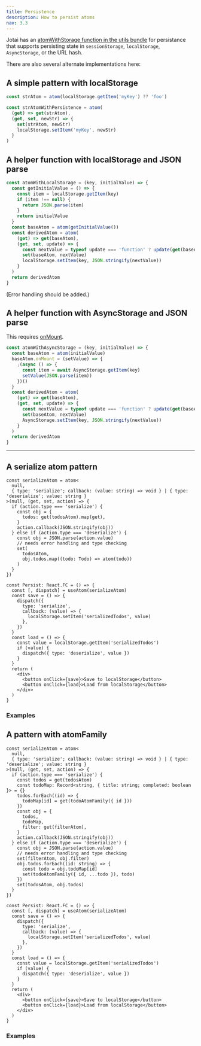 ```yaml
---
title: Persistence
description: How to persist atoms
nav: 3.3
---
```


Jotai has an [atomWithStorage function in the utils bundle](/docs/api/utils/#atom-with-storage) for persistance that supports persisting state in `sessionStorage`, `localStorage`, `AsyncStorage`, or the URL hash.

There are also several alternate implementations here:

## A simple pattern with localStorage

```js
const strAtom = atom(localStorage.getItem('myKey') ?? 'foo')

const strAtomWithPersistence = atom(
  (get) => get(strAtom),
  (get, set, newStr) => {
    set(strAtom, newStr)
    localStorage.setItem('myKey', newStr)
  }
)
```

## A helper function with localStorage and JSON parse

```js
const atomWithLocalStorage = (key, initialValue) => {
  const getInitialValue = () => {
    const item = localStorage.getItem(key)
    if (item !== null) {
      return JSON.parse(item)
    }
    return initialValue
  }
  const baseAtom = atom(getInitialValue())
  const derivedAtom = atom(
    (get) => get(baseAtom),
    (get, set, update) => {
      const nextValue = typeof update === 'function' ? update(get(baseAtom)) : update
      set(baseAtom, nextValue)
      localStorage.setItem(key, JSON.stringify(nextValue))
    }
  )
  return derivedAtom
}
```

(Error handling should be added.)

## A helper function with AsyncStorage and JSON parse

This requires [onMount](/docs/api/core/#on-mount).

```js
const atomWithAsyncStorage = (key, initialValue) => {
  const baseAtom = atom(initialValue)
  baseAtom.onMount = (setValue) => {
    ;(async () => {
      const item = await AsyncStorage.getItem(key)
      setValue(JSON.parse(item))
    })()
  }
  const derivedAtom = atom(
    (get) => get(baseAtom),
    (get, set, update) => {
      const nextValue = typeof update === 'function' ? update(get(baseAtom)) : update
      set(baseAtom, nextValue)
      AsyncStorage.setItem(key, JSON.stringify(nextValue))
    }
  )
  return derivedAtom
}
```

---

## A serialize atom pattern

```tsx
const serializeAtom = atom<
  null,
  { type: 'serialize'; callback: (value: string) => void } | { type: 'deserialize'; value: string }
>(null, (get, set, action) => {
  if (action.type === 'serialize') {
    const obj = {
      todos: get(todosAtom).map(get),
    }
    action.callback(JSON.stringify(obj))
  } else if (action.type === 'deserialize') {
    const obj = JSON.parse(action.value)
    // needs error handling and type checking
    set(
      todosAtom,
      obj.todos.map((todo: Todo) => atom(todo))
    )
  }
})

const Persist: React.FC = () => {
  const [, dispatch] = useAtom(serializeAtom)
  const save = () => {
    dispatch({
      type: 'serialize',
      callback: (value) => {
        localStorage.setItem('serializedTodos', value)
      },
    })
  }
  const load = () => {
    const value = localStorage.getItem('serializedTodos')
    if (value) {
      dispatch({ type: 'deserialize', value })
    }
  }
  return (
    <div>
      <button onClick={save}>Save to localStorage</button>
      <button onClick={load}>Load from localStorage</button>
    </div>
  )
}
```

### Examples

<CodeSandbox id="ijyxm" />

## A pattern with atomFamily

```tsx
const serializeAtom = atom<
  null,
  { type: 'serialize'; callback: (value: string) => void } | { type: 'deserialize'; value: string }
>(null, (get, set, action) => {
  if (action.type === 'serialize') {
    const todos = get(todosAtom)
    const todoMap: Record<string, { title: string; completed: boolean }> = {}
    todos.forEach((id) => {
      todoMap[id] = get(todoAtomFamily({ id }))
    })
    const obj = {
      todos,
      todoMap,
      filter: get(filterAtom),
    }
    action.callback(JSON.stringify(obj))
  } else if (action.type === 'deserialize') {
    const obj = JSON.parse(action.value)
    // needs error handling and type checking
    set(filterAtom, obj.filter)
    obj.todos.forEach((id: string) => {
      const todo = obj.todoMap[id]
      set(todoAtomFamily({ id, ...todo }), todo)
    })
    set(todosAtom, obj.todos)
  }
})

const Persist: React.FC = () => {
  const [, dispatch] = useAtom(serializeAtom)
  const save = () => {
    dispatch({
      type: 'serialize',
      callback: (value) => {
        localStorage.setItem('serializedTodos', value)
      },
    })
  }
  const load = () => {
    const value = localStorage.getItem('serializedTodos')
    if (value) {
      dispatch({ type: 'deserialize', value })
    }
  }
  return (
    <div>
      <button onClick={save}>Save to localStorage</button>
      <button onClick={load}>Load from localStorage</button>
    </div>
  )
}
```

### Examples

<CodeSandbox id="eilkg" />
